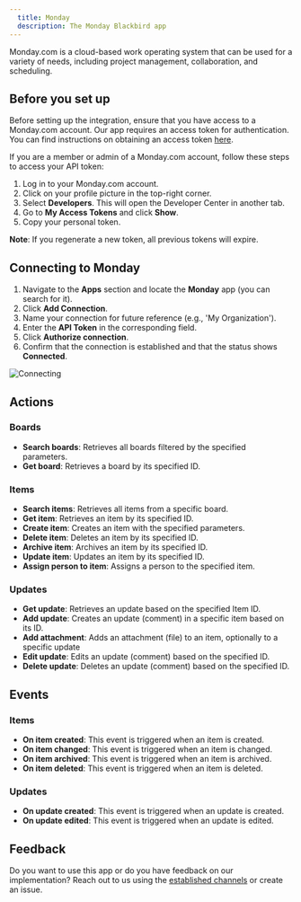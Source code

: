 ```yaml
---
  title: Monday
  description: The Monday Blackbird app
---
```


<LinkCard title="View on Github" target="_blank" href="https://github.com/bb-io/Monday" icon="github" />

Monday.com is a cloud-based work operating system that can be used for a variety of needs, including project management, collaboration, and scheduling.

## Before you set up

Before setting up the integration, ensure that you have access to a Monday.com account. Our app requires an access token for authentication. You can find instructions on obtaining an access token [here](https://developer.monday.com/api-reference/docs/authentication#developer-tab).

If you are a member or admin of a Monday.com account, follow these steps to access your API token:

1. Log in to your Monday.com account.
2. Click on your profile picture in the top-right corner.
3. Select **Developers**. This will open the Developer Center in another tab.
4. Go to **My Access Tokens** and click **Show**.
5. Copy your personal token.

**Note**: If you regenerate a new token, all previous tokens will expire.

## Connecting to Monday

1. Navigate to the **Apps** section and locate the **Monday** app (you can search for it).
2. Click **Add Connection**.
3. Name your connection for future reference (e.g., 'My Organization').
4. Enter the **API Token** in the corresponding field.
5. Click **Authorize connection**.
6. Confirm that the connection is established and that the status shows **Connected**.

![Connecting](https://raw.githubusercontent.com/bb-io/Monday/main/image/README/connecting.png)

## Actions

### Boards

- **Search boards**: Retrieves all boards filtered by the specified parameters.
- **Get board**: Retrieves a board by its specified ID.

### Items

- **Search items**: Retrieves all items from a specific board.
- **Get item**: Retrieves an item by its specified ID.
- **Create item**: Creates an item with the specified parameters.
- **Delete item**: Deletes an item by its specified ID.
- **Archive item**: Archives an item by its specified ID.
- **Update item**: Updates an item by its specified ID.
- **Assign person to item**: Assigns a person to the specified item.

### Updates

- **Get update**: Retrieves an update based on the specified Item ID.
- **Add update**: Creates an update (comment) in a specific item based on its ID.
- **Add attachment**: Adds an attachment (file) to an item, optionally to a specific update
- **Edit update**: Edits an update (comment) based on the specified ID.
- **Delete update**: Deletes an update (comment) based on the specified ID.

## Events

### Items

- **On item created**: This event is triggered when an item is created.
- **On item changed**: This event is triggered when an item is changed.
- **On item archived**: This event is triggered when an item is archived.
- **On item deleted**: This event is triggered when an item is deleted.

### Updates

- **On update created**: This event is triggered when an update is created.
- **On update edited**: This event is triggered when an update is edited.

## Feedback

Do you want to use this app or do you have feedback on our implementation? Reach out to us using the [established channels](https://www.blackbird.io/) or create an issue.

